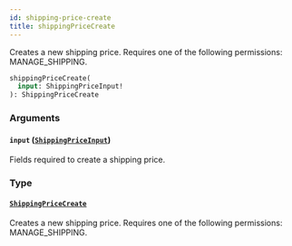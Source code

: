 ```yaml
---
id: shipping-price-create
title: shippingPriceCreate
---
```


Creates a new shipping price. Requires one of the following permissions: MANAGE_SHIPPING.

```graphql
shippingPriceCreate(
  input: ShippingPriceInput!
): ShippingPriceCreate
```

### Arguments

#### `input` ([`ShippingPriceInput`](../../../developer/api-reference/inputs/shipping-price-input))

Fields required to create a shipping price.

### Type

#### [`ShippingPriceCreate`](../../../developer/api-reference/objects/shipping-price-create)

Creates a new shipping price. Requires one of the following permissions: MANAGE_SHIPPING.
